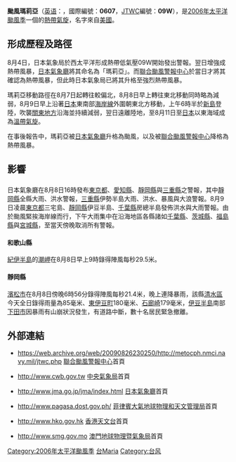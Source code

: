 {{noteTA
|G1=颱風|G2=CWBTyphoonOld
|T=zh:颱風瑪莉亞 (2006年); zh-cn:台风玛莉亚 (2006年); zh-hk:強烈熱帶風暴瑪莉亞 (2006年); zh-tw:中度颱風瑪莉亞 (2006年)
|1=zh:颱風瑪莉亞; zh-cn:台风玛莉亚; zh-hk:強烈熱帶風暴瑪莉亞; zh-tw:中度颱風瑪莉亞
|2=zh:Typhoon Maria; zh-cn:Typhoon Maria; zh-hk:Severe Tropical Storm Maria; zh-tw:Moderate Typhoon Maria
}}
{{颱風基礎資訊
|颱風名稱              = 颱風瑪莉亞
|外文名稱              = Typhoon Maria
|外文語言              = 英語
|十分鐘平均風速JMA      = 70|JMA=knot
|十分鐘平均風速CWB      = 35|CWB=m/s
|十分鐘平均風速KMA      = 35|KMA=m/s
|十分鐘平均風速HKO      = 110
|二分鐘平均風速         = 36|NMC=m/s
|一分鐘平均風速         = 60|SSHS=knot
|代表圖像              = Maria 2006-08-07 0435Z.jpg
|代表圖像名稱           = 強烈熱帶風暴瑪莉亞
|形成日期              = 2006年8月4日
|轉化日期              = 2006年8月10日
|消散日期              = 2006年8月14日
|最低氣壓              = 975
|瞬間最大陣風           = 185
|財產損失              = 
|死傷人數              = {{JPN}}1死
|影響地區              = {{JPN}}
|備註                 = 
|颱風路徑圖            = Maria 2006 track.png
|風季年份              = 2006
|風季位置              = 太平洋
}}
'''颱風瑪莉亞'''（[[英语|英语]]：{{lang|en|'''Typhoon Maria'''}}，國際編號：'''0607'''，[[聯合颱風警報中心|JTWC]]編號：'''09W'''），是[[2006年太平洋颱風季|2006年太平洋颱風季]]一個的[[熱帶氣旋|熱帶氣旋]]，名字來自[[美國|美國]]。

==形成歷程及路徑==
{{phs wikify}}
8月4日，日本氣象局於西太平洋形成熱帶低氣壓09W開始發出警報。翌日增強成熱帶風暴，[[日本氣象廳|日本氣象廳]]將其命名為「瑪莉亞」。而[[聯合颱風警報中心|聯合颱風警報中心]]於當日才將其確認為熱帶風暴，但此時日本氣象局已將其升格至強烈熱帶風暴。

瑪莉亞移動路徑在8月7日起轉往較偏北，8月8日早上轉往東北移動同時略為減弱，8月9日早上沿著[[日本|日本]]東南部[[海岸線|海岸線]]外圍朝東北方移動，上午6時半於[[新島|新島]]登陸，吹襲[[關東地方|關東地方]]沿海並持續減弱，翌日遠離陸地，至8月11日至[[日本|日本]]以東海域成為[[溫帶氣旋|溫帶氣旋]]。

在事後報告中，瑪莉亞被[[日本氣象廳|日本氣象廳]]升格為颱風，以及被[[聯合颱風警報中心|聯合颱風警報中心]]降格為熱帶風暴。

==影響==
==={{JPN}}===
{{NoteUTC+9}}
日本氣象廳在8月8日16時發布[[東京都|東京都]]、[[愛知縣|愛知縣]]、[[靜岡縣|靜岡縣]]與[[三重縣|三重縣]]之警報，其中[[靜岡縣|靜岡縣]]全縣大雨、洪水警報，[[三重縣|三重縣]]伊勢半島大雨、洪水、暴風與大浪警報。8月9日凌晨[[東京都|東京都]]三宅島、[[靜岡縣|靜岡縣]]伊豆半島、[[千葉縣|千葉縣]]房總半島發佈洪水與大雨警報。由於颱風緊挨海岸線而行，下午大雨集中在沿海地區各縣諸如[[千葉縣|千葉縣]]、[[茨城縣|茨城縣]]、[[福島縣|福島縣]]與[[宮城縣|宮城縣]]，至當天傍晚取消所有警報。

====和歌山縣====
[[紀伊半島|紀伊半島]]的[[潮岬|潮岬]]在8月8日早上9時錄得陣風每秒29.5米。

====靜岡縣====
[[濱松市|濱松市]]在8月8日傍晚6時56分錄得陣風每秒21.4米，晚上連降暴雨，該縣[[清水區_(日本)|清水區]]今天全日錄得雨量為85毫米、[[東伊豆町|東伊豆町]]180毫米、[[石廊崎|石廊崎]]179毫米，[[伊豆半島|伊豆半島]]南部[[下田市|下田市]]因暴雨有山崩狀況發生，有道路中斷，數十名居民緊急撤離。

==外部連結==
{{Commons category|Typhoon Maria (2006)}}
*{{en}}https://web.archive.org/web/20090826230250/http://metocph.nmci.navy.mil/jtwc.php [[聯合颱風警報中心|聯合颱風警報中心]]首頁
*{{zh-tw}}http://www.cwb.gov.tw {{Wayback|url=http://www.cwb.gov.tw/ |date=20181025071210 }} [[中央氣象局|中央氣象局]]首頁
*{{ja}}http://www.jma.go.jp/jma/index.html {{Wayback|url=http://www.jma.go.jp/jma/index.html |date=20110320125420 }} [[日本氣象廳|日本氣象廳]]首頁
*{{en}}http://www.pagasa.dost.gov.ph/ {{Wayback|url=http://www.pagasa.dost.gov.ph/ |date=20081216234000 }} [[菲律賓大氣地球物理和天文管理局|菲律賓大氣地球物理和天文管理局]]首頁
*{{zh-hk}}http://www.hko.gov.hk {{Wayback|url=http://www.hko.gov.hk/ |date=20110224003313 }} [[香港天文台|香港天文台]]首頁
*{{zh-hk}}http://www.smg.gov.mo {{Wayback|url=http://www.smg.gov.mo/ |date=20140517030343 }} [[澳門地球物理暨氣象局|澳門地球物理暨氣象局]]首頁

{{2006 Pacific typhoon season buttons}}
[[Category:2006年太平洋颱風季|Category:2006年太平洋颱風季]]
[[Category:一级热带气旋|台Maria]]
[[Category:台风|Category:台风]]